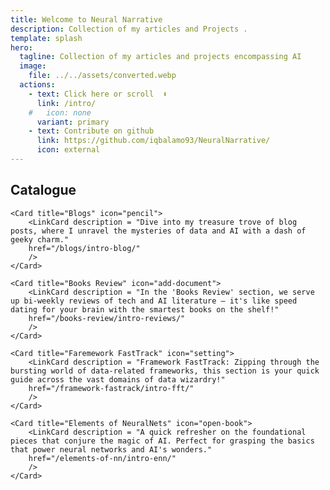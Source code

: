 ```yaml
---
title: Welcome to Neural Narrative
description: Collection of my articles and Projects .
template: splash
hero:
  tagline: Collection of my articles and projects encompassing AI
  image:
    file: ../../assets/converted.webp
  actions:
    - text: Click here or scroll  ⬇️
      link: /intro/
    #   icon: none
      variant: primary
    - text: Contribute on github
      link: https://github.com/iqbalamo93/NeuralNarrative/
      icon: external
---
```



<div className="rolling-text"></div>

<NextCard client:visible header="Header"/>


## Catalogue

<CardGrid stagger>

	<Card title="Blogs" icon="pencil">
		<LinkCard description = "Dive into my treasure trove of blog posts, where I unravel the mysteries of data and AI with a dash of geeky charm."
		href="/blogs/intro-blog/"
		/>
	</Card>

	<Card title="Books Review" icon="add-document">
		<LinkCard description = "In the 'Books Review' section, we serve up bi-weekly reviews of tech and AI literature – it's like speed dating for your brain with the smartest books on the shelf!"
		href="/books-review/intro-reviews/"
		/>
	</Card>
	
	<Card title="Faremework FastTrack" icon="setting">
		<LinkCard description = "Framework FastTrack: Zipping through the bursting world of data-related frameworks, this section is your quick guide across the vast domains of data wizardry!"
		href="/framework-fastrack/intro-fft/"
		/>
	</Card>

	<Card title="Elements of NeuralNets" icon="open-book">
		<LinkCard description = "A quick refresher on the foundational pieces that conjure the magic of AI. Perfect for grasping the basics that power neural networks and AI's wonders."
		href="/elements-of-nn/intro-enn/"
		/>
	</Card>
</CardGrid>

<ProjectsCard/>